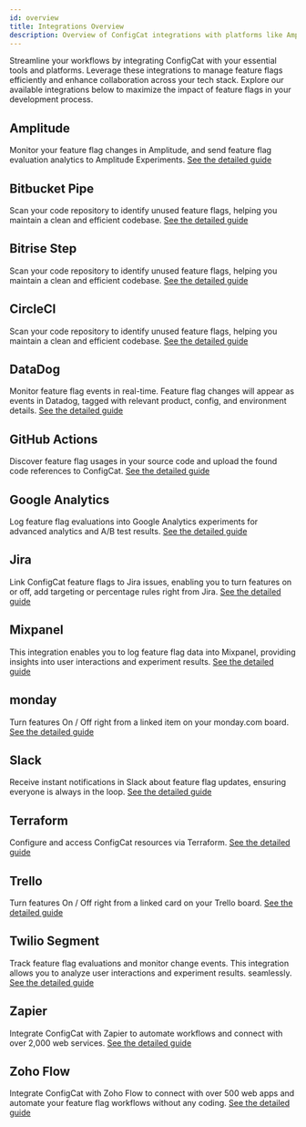 ```yaml
---
id: overview
title: Integrations Overview
description: Overview of ConfigCat integrations with platforms like Amplitude, GitHub, Slack, and more.
---
```


Streamline your workflows by integrating ConfigCat with your essential tools and platforms. Leverage these integrations to manage feature flags efficiently and enhance collaboration across your tech stack. Explore our available integrations below to maximize the impact of feature flags in your development process.

## Amplitude

Monitor your feature flag changes in Amplitude, and send feature flag evaluation analytics to Amplitude Experiments. 
[See the detailed guide](amplitude.mdx)

## Bitbucket Pipe

Scan your code repository to identify unused feature flags, helping you maintain a clean and efficient codebase.
[See the detailed guide](bitbucket.mdx)

## Bitrise Step

Scan your code repository to identify unused feature flags, helping you maintain a clean and efficient codebase.
[See the detailed guide](bitrise.mdx)

## CircleCI

Scan your code repository to identify unused feature flags, helping you maintain a clean and efficient codebase.
[See the detailed guide](circleci.mdx)

## DataDog

Monitor feature flag events in real-time. Feature flag changes will appear as events in Datadog, tagged with relevant product, config, and environment details.
[See the detailed guide](datadog.mdx)

## GitHub Actions

Discover feature flag usages in your source code and upload the found code references to ConfigCat.
[See the detailed guide](github.mdx)

## Google Analytics

Log feature flag evaluations into Google Analytics experiments for advanced analytics and A/B test results.
[See the detailed guide](google-analytics.mdx)

## Jira

Link ConfigCat feature flags to Jira issues, enabling you to turn features on or off, add targeting or percentage rules right from Jira.
[See the detailed guide](jira.mdx)

## Mixpanel

This integration enables you to log feature flag data into Mixpanel, providing insights into user interactions and experiment results.
[See the detailed guide](mixpanel.mdx)

## monday

Turn features On / Off right from a linked item on your monday.com board.
[See the detailed guide](monday.mdx)

## Slack

Receive instant notifications in Slack about feature flag updates, ensuring everyone is always in the loop. 
[See the detailed guide](slack.mdx)

## Terraform

Configure and access ConfigCat resources via Terraform.
[See the detailed guide](terraform.mdx)

## Trello

Turn features On / Off right from a linked card on your Trello board.
[See the detailed guide](trello.mdx)

## Twilio Segment

Track feature flag evaluations and monitor change events. This integration allows you to analyze user interactions and experiment results. seamlessly.
[See the detailed guide](segment.mdx)

## Zapier

Integrate ConfigCat with Zapier to automate workflows and connect with over 2,000 web services.
[See the detailed guide](zapier.mdx)

## Zoho Flow

Integrate ConfigCat with Zoho Flow to connect with over 500 web apps and automate your feature flag workflows without any coding. 
[See the detailed guide](zoho-flow.mdx)